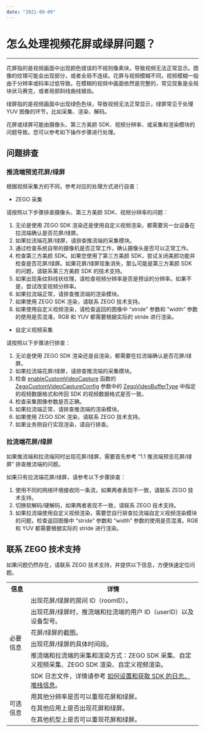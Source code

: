 ```yaml
---
date: "2021-09-09"
---
```

# 怎么处理视频花屏或绿屏问题？

- - -

花屏指的是视频画面中出现颜色错误的不规则像素块，导致视频无法正常显示。图像的纹理可能会出现部分，或者全局不连续。花屏与视频模糊不同，视频模糊一般由于分辨率或码率过低导致。在模糊的视频中画面依然是完整的，常见现象是全局块状马赛克，或者局部斜线曲线锯齿。

绿屏指的是视频画面中出现绿色色块，导致视频无法正常显示，绿屏常见于处理 YUV 图像的环节，比如采集、渲染、解码。

花屏或绿屏可能由摄像头、第三方美颜 SDK、视频分辨率、或采集和渲染模块的问题导致。您可以参考如下操作步骤进行处理。


## 问题排查

### 推流端预览花屏/绿屏

根据视频采集方的不同，参考对应的处理方式进行自查：

- ZEGO 采集

请按照以下步骤排查摄像头、第三方美颜 SDK、视频分辨率的问题：

1. 无论是使用 ZEGO SDK 渲染还是使用自定义视频渲染，都需要另一台设备在拉流端确认是否花屏/绿屏。
2. 如果拉流端花屏/绿屏，请排查推流端的采集模块。
3. 通过检查系统自带的摄像机是否正常工作，确认摄像头是否可以正常工作。
4. 检查第三方美颜 SDK。如果您使用了第三方美颜 SDK，尝试关闭美颜功能并检查是否花屏/绿屏。如果花屏/绿屏现象消失，那么可能是第三方美颜 SDK 的问题，请联系第三方美颜 SDK 的技术支持。
5. 如果出现条纹斜线状纹理，请检查视频分辨率是否是预设的分辨率。如果不是，尝试改变视频分辨率。
6. 如果拉流端正常，请排查推流端的渲染模块。
7. 如果使用 ZEGO SDK 渲染，请联系 ZEGO 技术支持。
8. 如果使用自定义视频渲染，请检查返回的图像中 “stride” 参数和 “width” 参数的使用是否混淆，RGB 和 YUV 都需要根据实际的 stride 进行渲染。
    
- 自定义视频采集

请按照以下步骤进行排查：
    
1. 无论是使用 ZEGO SDK 渲染还是自渲染，都需要在拉流端确认是否花屏/绿屏。
2. 如果拉流端花屏/绿屏，请排查推流端的采集模块。
3. 检查 [enableCustomVideoCapture](https://doc-zh.zego.im/article/api?doc=Express_Video_SDK_API~Java_android~class~im-zego-zegoexpress-zego-express-engine&jumpType=route#enable-custom-video-capture) 函数的 [ZegoCustomVideoCaptureConfig](https://doc-zh.zego.im/article/api?doc=Express_Video_SDK_API~Java~class~im-zego-zegoexpress-entity-zego-custom-video-capture-config) 参数中的 [ZegoVideoBufferType](https://doc-zh.zego.im/article/api?doc=Express_Video_SDK_API~Java~enum~im-zego-zegoexpress-constants-zego-video-buffer-type) 中指定的视频数据格式和传回 SDK 的视频数据格式是否一致。
4. 检查采集图像参数是否正确。
5. 如果拉流端正常，请排查推流端的渲染模块。
6. 如果使用 ZEGO SDK 渲染，请联系 ZEGO 技术支持。
7. 如果业务侧自行实现渲染，请自行排查。


### 拉流端花屏/绿屏

如果推流端和拉流端同时出现花屏/绿屏，需要首先参考 “1.1 推流端预览花屏/绿屏” 排查推流端的问题。

如果只有拉流端花屏/绿屏，请参考以下步骤排查：
1. 使用不同的网络环境接收同一条流，如果两者表现不一致，请联系 ZEGO 技术支持。
2. 切换软解码/硬解码，如果两者表现不一致，请联系 ZEGO 技术支持。
3. 如果拉流端使用自定义视频渲染，需要您自行排查拉流端自定义视频渲染模块的问题，检查返回图像中 “stride” 参数和 “width” 参数的使用是否混淆，RGB 和 YUV 都需要根据实际的 stride 进行渲染。



## 联系 ZEGO 技术支持

如果问题仍然存在，请联系 ZEGO 技术支持，并提供以下信息，方便快速定位问题。


<table>
  
  <tbody><tr>
    <th>信息</th>
    <th>详情</th>
  </tr>
  <tr>
    <td rowspan="6">必要信息</td>
    <td>出现花屏/绿屏的房间 ID（roomID）。</td>
  </tr>
  <tr>
    <td>出现花屏/绿屏时，推流端和拉流端的用户 ID（userID）以及设备型号。</td>
  </tr>
  <tr>
    <td>花屏/绿屏的截图。</td>
  </tr>
  <tr>
    <td>出现花屏/绿屏的具体时间段。</td>
  </tr>
  <tr>
    <td>推流端和拉流端的采集和渲染方式：ZEGO SDK 采集、自定义视频采集、ZEGO SDK 渲染、自定义视频渲染。</td>
  </tr>
  <tr>
    <td>SDK 日志文件，详情请参考 <a target="_blank" href="https://doc-zh.zego.im/faq/express_sdkLog">如何设置和获取 SDK 的日志、堆栈信息</a>。</td>
  </tr>
  <tr>
    <td rowspan="3">可选信息</td>
    <td>用其他分辨率是否可以重现花屏和绿屏。</td>
  </tr>
  <tr>
    <td>在其他应用上是否出现花屏和绿屏。</td>
  </tr>
  <tr>
    <td>在其他机型上是否可以重现花屏和绿屏。</td>
  </tr>
</tbody></table>
